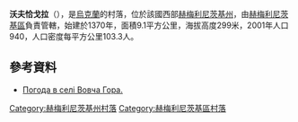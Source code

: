 {{coord|49|30|51|N|26|45|18|E|scale:100000|display=title}}

'''沃夫恰戈拉'''（{{lang-uk|Вовча Гора}}），是[[烏克蘭|烏克蘭]]的村落，位於該國西部[[赫梅利尼茨基州|赫梅利尼茨基州]]，由[[赫梅利尼茨基區|赫梅利尼茨基區]]負責管轄，始建於1370年，面積9.1平方公里，海拔高度299米，2001年人口940，人口密度每平方公里103.3人。

==參考資料==
* [http://weather.in.ua/ua/hmel'nickaja/4209 Погода в селі Вовча Гора.] {{Wayback|url=http://weather.in.ua/ua/hmel%27nickaja/4209 |date=20160305082006 }}

{{DEFAULTSORT:Вовча Гора}}
[[Category:赫梅利尼茨基州村落|Category:赫梅利尼茨基州村落]]
[[Category:赫梅利尼茨基區村落|Category:赫梅利尼茨基區村落]]


{{Khmelnytskyi-geo-stub}}